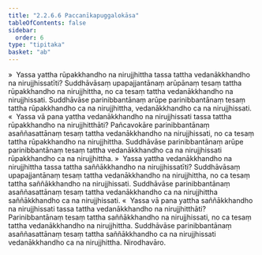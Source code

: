 ```yaml
---
title: "2.2.6.6 Paccanīkapuggalokāsa"
tableOfContents: false
sidebar:
  order: 6
type: "tipitaka"
basket: "ab"
---
```



<DynamicBreadcrumb />

<Division number="151">

<Paragraph number="808">
»  Yassa yattha rūpakkhandho na nirujjhittha tassa tattha vedanākkhandho na nirujjhissatīti?
</Paragraph>

<Paragraph number="809">
Suddhāvāsaṃ upapajjantānaṃ arūpānaṃ tesaṃ tattha rūpakkhandho na nirujjhittha, no ca tesaṃ tattha vedanākkhandho na nirujjhissati. Suddhāvāse parinibbantānaṃ arūpe parinibbantānaṃ tesaṃ tattha rūpakkhandho ca na nirujjhittha, vedanākkhandho ca na nirujjhissati.
</Paragraph>

<Paragraph number="810">
«  Yassa vā pana yattha vedanākkhandho na nirujjhissati tassa tattha rūpakkhandho na nirujjhitthāti?
</Paragraph>

<Paragraph number="811">
Pañcavokāre parinibbantānaṃ asaññasattānaṃ tesaṃ tattha vedanākkhandho na nirujjhissati, no ca tesaṃ tattha rūpakkhandho na nirujjhittha. Suddhāvāse parinibbantānaṃ arūpe parinibbantānaṃ tesaṃ tattha vedanākkhandho ca na nirujjhissati rūpakkhandho ca na nirujjhittha.
</Paragraph>

</Division>
<Division number="152">

<Paragraph number="812">
»  Yassa yattha vedanākkhandho na nirujjhittha tassa tattha saññākkhandho na nirujjhissatīti?
</Paragraph>

<Paragraph number="813">
Suddhāvāsaṃ upapajjantānaṃ tesaṃ tattha vedanākkhandho na nirujjhittha, no ca tesaṃ tattha saññākkhandho na nirujjhissati. Suddhāvāse parinibbantānaṃ asaññasattānaṃ tesaṃ tattha vedanākkhandho ca na nirujjhittha saññākkhandho ca na nirujjhissati.
</Paragraph>

<Paragraph number="814">
«  Yassa vā pana yattha saññākkhandho na nirujjhissati tassa tattha vedanākkhandho na nirujjhitthāti?
</Paragraph>

<Paragraph number="815">
Parinibbantānaṃ tesaṃ tattha saññākkhandho na nirujjhissati, no ca tesaṃ tattha vedanākkhandho na nirujjhittha. Suddhāvāse parinibbantānaṃ asaññasattānaṃ tesaṃ tattha saññākkhandho ca na nirujjhissati vedanākkhandho ca na nirujjhittha.

</Paragraph>
</Division>

<Paragraph number="816" type="center">
Nirodhavāro.
</Paragraph>